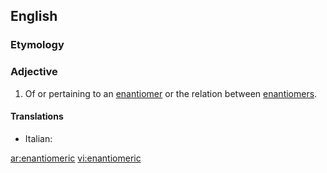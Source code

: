==English==

===Etymology===

{{suffix|enantiomer|ic}}

===Adjective===
{{en-adj|-}}

# Of or pertaining to an [[enantiomer]] or the relation between [[enantiomers]].

====Translations====
{{trans-top|pertaining to an enantiomer}}
* Italian: {{t-|it|enantiomerico}}
{{trans-mid}}
{{trans-bottom}}

[[ar:enantiomeric]]
[[vi:enantiomeric]]